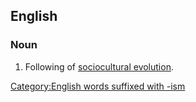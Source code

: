 ==English==
{{wikipedia|Sociocultural evolution}}
===Noun===
{{en-noun|head=[[sociocultural]] [[evolutionism]]|-}}
#Following of [[sociocultural evolution]].
[[Category:English words suffixed with -ism]]